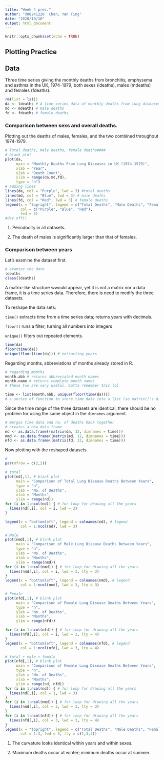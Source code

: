 ```yaml
---
title: "Week 4 pres."
author: "R08241220  Chen, Yen Ting"
date: "2020/10/10"
output: html_document
---
```


```r
knitr::opts_chunk$set(echo = TRUE)
```

## **Plotting Practice**
  
## Data
  Three time series giving the monthly deaths from bronchitis, emphysema and asthma in the UK, 1974–1979, both sexes (ldeaths), males (mdeaths) and females (fdeaths).

```r
rm(list = ls())
da <- ldeaths # A time series data of monthly deaths from lung diseases in UK from 1974 to 1979; contains both sexes
md <- mdeaths # male deaths
fd <- fdeaths # female deaths
```

### Comparison between sexs and overall deaths.
Plotting out the deaths of males, females, and the two combined throughout 1974-1979.

```r
# Total deaths, male deaths, female deaths####
# blank plot
plot(da,
     main = "Monthly Deaths From Lung Diseases in UK (1974-1979)",
     xlab = "Year",
     ylab = "Death Count",
     ylim = range(da,md,fd),
     type = "n")
# adding lines
lines(da, col = "Purple", lwd = 3) #total deaths
lines(md, col = "Blue", lwd = 3) # male deaths
lines(fd, col = "Red", lwd = 3) # female deaths
legend(x = "topright", legend = c("Total Deaths", "Male Deaths", "Female Deaths"),
       col = c("Purple", "Blue", "Red"),
       lwd = 3)
#dev.off()
```
1. Periodocity in all datasets.

2. The death of males is significantly larger than that of females.

### Comparison between years

Let's examine the dataset first.
```r
# examine the data
ldeaths
class(ldeaths)
```

A matrix-like structure wwould appear, yet it is not a matrix nor a data frame, it is a time series data. Therefore, there is need to modify the three datasets. 

To reshape the data sets:

`time()` extracts time from a time series data; returns years with decimals.

`floor()` runs a filter; turning all numbers into integers

`unique()` filters out repeated elements.


```r
time(da)
floor(time(da))
unique(floor(time(da))) # extracting years
```
Regarding months, abbreviations of months already stored in R. 

```r
# regarding months
month.abb # returns abbreviated month names
month.name # returns complete month names
# these two are very useful. Gotta remember this lol

time <- list(month.abb, unique(floor(time(da))))
# a series of function to store time data into a list (so matrix()'s dimnames can load them)
```

Since the time range of the three datasets are identical, there should be no problem for using the same object in the `dimnames` argument.
```r
# merges time data and no. of deaths back together
# creates a new data frame 
nd <- as.data.frame((matrix(da, 12, dimnames = time)))
nmd <- as.data.frame((matrix(md, 12, dimnames = time)))
nfd <- as.data.frame((matrix(fd, 12, dimnames = time)))
```

Now plotting with the reshaped datasets.
```r
#
par(mfrow = c(2,2))

# total
plot(nd[,1], # blank plot
     main = "Comparison of Total Lung Disease Deaths Between Years",
     type = "n",
     ylab = "No. of Deaths",
     xlab = "Months",
     ylim = range(nd))
for (i in 1:ncol(nd)) { # for loop for drawing all the years
  lines(nd[,i], col = i, lwd = 3)
}

legend(x = "bottomleft", legend = colnames(nd), # legend
       col = 1:ncol(nd), lwd = 3)

# Male
plot(nmd[,1], # blank plot
     main = "Comparison of Male Lung Disease Deaths Between Years",
     type = "n",
     ylab = "No. of Deaths",
     xlab = "Months",
     ylim = range(nmd))
for (i in 1:ncol(nmd)) { # for loop for drawing all the years
  lines(nmd[,i], col = i, lwd = 3, lty = 3)
}
legend(x = "bottomleft", legend = colnames(nmd), # legend
       col = 1:ncol(nmd), lwd = 3, lty = 3)

# Female
plot(nfd[,1], # blank plot
     main = "Comparison of Female Lung Disease Deaths Between Years",
     type = "n",
     ylab = "No. of Deaths",
     xlab = "Months",
     ylim = range(nfd))

for (i in 1:ncol(nfd)) { # for loop for drawing all the years
  lines(nfd[,i], col = i, lwd = 3, lty = 4)
}  
legend(x = "bottomleft", legend = colnames(nfd), # legend
       col = 1:ncol(nfd), lwd = 3, lty = 4)

# total + male + female
plot(nfd[,1], # blank plot
     main = "Comparison of Female Lung Disease Deaths Between Years",
     type = "n",
     ylab = "No. of Deaths",
     xlab = "Months",
     ylim = range(nd, nfd))
for (i in 1:ncol(nd)) { # for loop for drawing all the years
  lines(nd[,i], col = 1, lwd = 3)
}
for (i in 1:ncol(nmd)) { # for loop for drawing all the years
  lines(nmd[,i], col = 2, lwd = 3, lty = 3)
}
for (i in 1:ncol(nfd)) { # for loop for drawing all the years
  lines(nfd[,i], col = 3, lwd = 3, lty = 4)
}  
legend(x = "topright", legend = c("Total Deaths", "Male Deaths", "Female Deaths"), # legend
       col = 1:3, lwd = 3, lty = c(1,3,4))
```
1. The curvature looks identical within years and within sexes.

2. Maximum deaths occur at winter; minimum deaths occur at summer.

